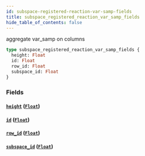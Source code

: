 ```yaml
---
id: subspace-registered-reaction-var-samp-fields
title: subspace_registered_reaction_var_samp_fields
hide_table_of_contents: false
---
```


aggregate var_samp on columns

```graphql
type subspace_registered_reaction_var_samp_fields {
  height: Float
  id: Float
  row_id: Float
  subspace_id: Float
}
```

### Fields

#### [`height`](#) ([`Float`](../scalars/float))

#### [`id`](#) ([`Float`](../scalars/float))

#### [`row_id`](#) ([`Float`](../scalars/float))

#### [`subspace_id`](#) ([`Float`](../scalars/float))

